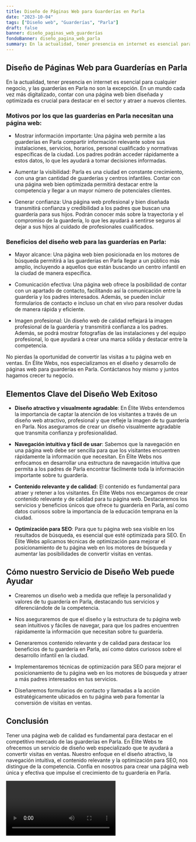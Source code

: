```yaml
---
title: Diseño de Páginas Web para Guarderías en Parla
date: "2023-10-04"
tags: ["Diseño web", "Guarderías", "Parla"]
draft: false
banner: diseño_paginas_web_guarderías
fondoBanner: diseño_pagina_web_parla
summary: En la actualidad, tener presencia en internet es esencial para cualquier negocio, y las guarderías en Parla no son la excepción. En un mundo cada vez más digitalizado, contar con una página web bien diseñada y optimizada es crucial para destacar en el sector y atraer a nuevos clientes.
---
```



## Diseño de Páginas Web para Guarderías en Parla

En la actualidad, tener presencia en internet es esencial para cualquier negocio, y las guarderías en Parla no son la excepción. En un mundo cada vez más digitalizado, contar con una página web bien diseñada y optimizada es crucial para destacar en el sector y atraer a nuevos clientes.

### Motivos por los que las guarderías en Parla necesitan una página web:

- Mostrar información importante: Una página web permite a las guarderías en Parla compartir información relevante sobre sus instalaciones, servicios, horarios, personal cualificado y normativas específicas de la ciudad. Los padres podrán acceder rápidamente a estos datos, lo que les ayudará a tomar decisiones informadas.

- Aumentar la visibilidad: Parla es una ciudad en constante crecimiento, con una gran cantidad de guarderías y centros infantiles. Contar con una página web bien optimizada permitirá destacar entre la competencia y llegar a un mayor número de potenciales clientes.

- Generar confianza: Una página web profesional y bien diseñada transmitirá confianza y credibilidad a los padres que buscan una guardería para sus hijos. Podrán conocer más sobre la trayectoria y el compromiso de la guardería, lo que les ayudará a sentirse seguros al dejar a sus hijos al cuidado de profesionales cualificados.

### Beneficios del diseño web para las guarderías en Parla:

- Mayor alcance: Una página web bien posicionada en los motores de búsqueda permitirá a las guarderías en Parla llegar a un público más amplio, incluyendo a aquellos que están buscando un centro infantil en la ciudad de manera específica.

- Comunicación efectiva: Una página web ofrece la posibilidad de contar con un apartado de contacto, facilitando así la comunicación entre la guardería y los padres interesados. Además, se pueden incluir formularios de contacto e incluso un chat en vivo para resolver dudas de manera rápida y eficiente.

- Imagen profesional: Un diseño web de calidad reflejará la imagen profesional de la guardería y transmitirá confianza a los padres. Además, se podrá mostrar fotografías de las instalaciones y del equipo profesional, lo que ayudará a crear una marca sólida y destacar entre la competencia.

No pierdas la oportunidad de convertir las visitas a tu página web en ventas. En Élite Webs, nos especializamos en el diseño y desarrollo de páginas web para guarderías en Parla. Contáctanos hoy mismo y juntos hagamos crecer tu negocio.

<GifSeo />

<Cta />

## Elementos Clave del Diseño Web Exitoso

- **Diseño atractivo y visualmente agradable**: En Élite Webs entendemos la importancia de captar la atención de los visitantes a través de un diseño web atractivo, profesional y que refleje la imagen de tu guardería en Parla. Nos aseguramos de crear un diseño visualmente agradable que transmita confianza y profesionalidad.

- **Navegación intuitiva y fácil de usar**: Sabemos que la navegación en una página web debe ser sencilla para que los visitantes encuentren rápidamente la información que necesitan. En Élite Webs nos enfocamos en desarrollar una estructura de navegación intuitiva que permita a los padres de Parla encontrar fácilmente toda la información importante sobre tu guardería.

- **Contenido relevante y de calidad**: El contenido es fundamental para atraer y retener a los visitantes. En Élite Webs nos encargamos de crear contenido relevante y de calidad para tu página web. Destacaremos los servicios y beneficios únicos que ofrece tu guardería en Parla, así como datos curiosos sobre la importancia de la educación temprana en la ciudad.

- **Optimización para SEO**: Para que tu página web sea visible en los resultados de búsqueda, es esencial que esté optimizada para SEO. En Élite Webs aplicamos técnicas de optimización para mejorar el posicionamiento de tu página web en los motores de búsqueda y aumentar las posibilidades de convertir visitas en ventas.

## Cómo nuestro Servicio de Diseño Web puede Ayudar

- Crearemos un diseño web a medida que refleje la personalidad y valores de tu guardería en Parla, destacando tus servicios y diferenciándote de la competencia.

- Nos aseguraremos de que el diseño y la estructura de tu página web sean intuitivos y fáciles de navegar, para que los padres encuentren rápidamente la información que necesitan sobre tu guardería.

- Generaremos contenido relevante y de calidad para destacar los beneficios de tu guardería en Parla, así como datos curiosos sobre el desarrollo infantil en la ciudad.

- Implementaremos técnicas de optimización para SEO para mejorar el posicionamiento de tu página web en los motores de búsqueda y atraer a más padres interesados en tus servicios.

- Diseñaremos formularios de contacto y llamadas a la acción estratégicamente ubicados en tu página web para fomentar la conversión de visitas en ventas.

## Conclusión

Tener una página web de calidad es fundamental para destacar en el competitivo mercado de las guarderías en Parla. En Élite Webs te ofrecemos un servicio de diseño web especializado que te ayudará a convertir visitas en ventas. Nuestro enfoque en el diseño atractivo, la navegación intuitiva, el contenido relevante y la optimización para SEO, nos distingue de la competencia. Confía en nosotros para crear una página web única y efectiva que impulse el crecimiento de tu guardería en Parla.

<Video />

<CtaBot job="Guarderías" city="Parla" />

<Gmaps query="Parla+españa+maps" />
